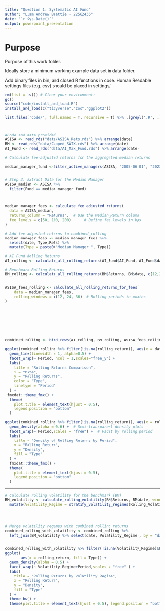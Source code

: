 ```yaml
---
title: "Question 1: Systematic AI Fund"
author: "Liam Andrew Beattie - 22562435"
date: "`r Sys.Date()`"
output: powerpoint_presentation
---
```



# Purpose

Purpose of this work folder.

Ideally store a minimum working example data set in data folder.

Add binary files in bin, and closed R functions in code. Human Readable settings files (e.g. csv) should be placed in settings/


```r

rm(list = ls()) # Clean your environment:
gc() 
source("code/install_and_load.R")
install_and_load(c("tidyverse","zoo","ggplot2"))

list.files('code/', full.names = T, recursive = T) %>% .[grepl('.R', .)] %>% as.list() %>% walk(~source(.))



#Code and Data provided 
ASISA <- read_rds("data/ASISA_Rets.rds") %>% arrange(date)
BM <- read_rds("data/Capped_SWIX.rds") %>% arrange(date)
AI_Fund <- read_rds("data/AI_Max_Fund.rds") %>% arrange(date)
```


```r

# Calculate fee-adjusted returns for the aggregated median returns

median_manager_fund <-filter_active_managers(ASISA, "2005-06-01", "2023-08-31") %>% identify_median_manager()


# Step 3: Extract Data for the Median Manager
ASISA_median <- ASISA %>%
  filter(Fund == median_manager_fund)



median_manager_fees <- calculate_fee_adjusted_returns(
  data = ASISA_median,
  returns_column = "Returns",  # Use the Median_Return column
  fee_levels = c(50, 100, 200)      # Define fee levels in bps
)

# Add fee-adjusted returns to combined_rolling
median_manager_fees <- median_manager_fees %>%
  select(date, Type,Rets) %>%
  mutate(Type = paste0("Median Manager ", Type)) 


```


```r
# AI Fund Rolling Returns
AI_rolling <- calculate_all_rolling_returns(AI_Fund$AI_Fund, AI_Fund$date, c(12,24,36), "AI_Fund")

# Benchmark Rolling Returns
BM_rolling <- calculate_all_rolling_returns(BM$Returns, BM$date, c(12,24,36), "Benchmark")



```


```r
ASISA_fees_rolling <- calculate_all_rolling_returns_for_fees(
    data = median_manager_fees,
    rolling_windows = c(12, 24, 36)  # Rolling periods in months
)








combined_rolling <- bind_rows(AI_rolling, BM_rolling, ASISA_fees_rolling)

```



```r
ggplot(combined_rolling %>% filter(!is.na(rolling_return)), aes(x = date, y = rolling_return, color = Type)) +
  geom_line(linewidth = 1, alpha=0.5) +
  facet_wrap(~ Period, ncol = 1,scales="free_y") +
  labs(
    title = "Rolling Returns Comparison",
    x = "Date",
    y = "Rolling Returns",
    color = "Type",
    linetype = "Period"
  ) +
 fmxdat::theme_fmx() +
  theme(
    plot.title = element_text(hjust = 0.5),
    legend.position = "bottom"
  )

```






```r
ggplot(combined_rolling %>% filter(!is.na(rolling_return)), aes(x = rolling_return, fill = Type)) +
  geom_density(alpha = 0.6) +  # Semi-transparent density plots
  facet_wrap(~ Period,scales = "free") +  # Facet by rolling period
  labs(
    title = "Density of Rolling Returns by Period",
    x = "Rolling Return",
    y = "Density",
    fill = "Type"
  ) +
  fmxdat::theme_fmx() +  
  theme(
    plot.title = element_text(hjust = 0.5),
    legend.position = "bottom"
  )

```
***


```r
# Calculate rolling volatility for the benchmark (BM)
BM_volatility <- calculate_rolling_volatility(BM$Returns, BM$date, window_size = 20) %>%
  mutate(Volatility_Regime = stratify_volatility_regimes(Rolling_Volatility))




# Merge volatility regimes with combined rolling returns
combined_rolling_with_volatility <- combined_rolling %>%
  left_join(BM_volatility %>% select(date, Volatility_Regime), by = "date")



```




```r
combined_rolling_with_volatility %>% filter(!is.na(Volatility_Regime)&Period=="12M"&(!is.na(rolling_return))) %>% 
ggplot( 
       aes(x = rolling_return, fill = Type)) +
  geom_density(alpha = 0.5) +
  facet_wrap(~ Volatility_Regime+Period,scales = "free" ) +
  labs(
    title = "Rolling Returns by Volatility Regime",
    x = "Rolling Return",
    y = "Density",
    fill = "Type"
  ) +
  theme_bw() +
  theme(plot.title = element_text(hjust = 0.5), legend.position = "bottom")

```










